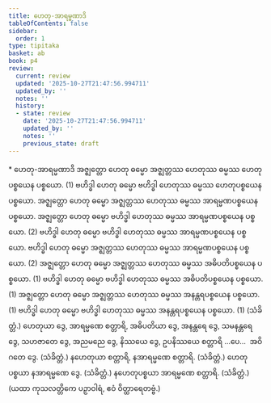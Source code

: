 ```yaml
---
title: ဟေတု-အာရမ္မဏာဒိ
tableOfContents: false
sidebar:
  order: 1
type: tipitaka
basket: ab
book: p4
review:
  current: review
  updated: '2025-10-27T21:47:56.994711'
  updated_by: ''
  notes: ''
  history:
  - state: review
    date: '2025-10-27T21:47:56.994711'
    updated_by: ''
    notes: ''
    previous_state: draft
---
```



<ReviewStatus review={frontmatter.review} showDetails={true} />

<HypothesisAnnotation frontmatter={frontmatter} />

<DynamicBreadcrumb />

<Paragraph type="center" book="p4">
* ဟေတု-အာရမ္မဏာဒိ
</Paragraph>

<Division number="224" book="p4" e="ch" v="39" p="546">

<Paragraph number="850" book="p4">
အဇ္ဈတ္တော ဟေတု ဓမ္မော အဇ္ဈတ္တဿ ဟေတုဿ ဓမ္မဿ ဟေတုပစ္စယေန ပစ္စယော. (1)
</Paragraph>

<Paragraph number="851" book="p4">
ဗဟိဒ္ဓါ ဟေတု ဓမ္မော ဗဟိဒ္ဓါ ဟေတုဿ ဓမ္မဿ ဟေတုပစ္စယေန ပစ္စယော.
</Paragraph>

<Paragraph number="852" book="p4">
အဇ္ဈတ္တော ဟေတု ဓမ္မော အဇ္ဈတ္တဿ ဟေတုဿ ဓမ္မဿ အာရမ္မဏပစ္စယေန ပစ္စယော. အဇ္ဈတ္တော ဟေတု ဓမ္မော ဗဟိဒ္ဓါ ဟေတုဿ ဓမ္မဿ အာရမ္မဏပစ္စယေန ပစ္စယော. (2)
</Paragraph>

<Paragraph number="853" book="p4">
ဗဟိဒ္ဓါ ဟေတု ဓမ္မော ဗဟိဒ္ဓါ ဟေတုဿ ဓမ္မဿ အာရမ္မဏပစ္စယေန ပစ္စယော. ဗဟိဒ္ဓါ ဟေတု ဓမ္မော အဇ္ဈတ္တဿ ဟေတုဿ ဓမ္မဿ အာရမ္မဏပစ္စယေန ပစ္စယော. (2)
</Paragraph>

</Division>
<Division number="225" book="p4" e="ch" v="39" p="546">

<Paragraph number="854" book="p4">
အဇ္ဈတ္တော ဟေတု ဓမ္မော အဇ္ဈတ္တဿ ဟေတုဿ ဓမ္မဿ အဓိပတိပစ္စယေန ပစ္စယော. (1)
</Paragraph>

<Paragraph number="855" book="p4">
ဗဟိဒ္ဓါ ဟေတု ဓမ္မော ဗဟိဒ္ဓါ ဟေတုဿ ဓမ္မဿ အဓိပတိပစ္စယေန ပစ္စယော. (1)
</Paragraph>

<Paragraph number="856" book="p4">
အဇ္ဈတ္တော ဟေတု ဓမ္မော အဇ္ဈတ္တဿ ဟေတုဿ ဓမ္မဿ အနန္တရပစ္စယေန ပစ္စယော. (1)
</Paragraph>

<Paragraph number="857" book="p4">
ဗဟိဒ္ဓါ ဟေတု ဓမ္မော ဗဟိဒ္ဓါ ဟေတုဿ ဓမ္မဿ အနန္တရပစ္စယေန ပစ္စယော. (1) (သံခိတ္တံ.)
</Paragraph>

</Division>
<Division number="226" book="p4" e="ch" v="39" p="547">

<Paragraph number="858" book="p4">
ဟေတုယာ ဒွေ, အာရမ္မဏေ စတ္တာရိ, အဓိပတိယာ ဒွေ, အနန္တရေ ဒွေ, သမနန္တရေ ဒွေ, သဟဇာတေ ဒွေ, အညမညေ ဒွေ, နိဿယေ ဒွေ, ဥပနိဿယေ စတ္တာရိ …ပေ…  အဝိဂတေ ဒွေ. (သံခိတ္တံ.)
</Paragraph>

<Paragraph number="859" book="p4">
နဟေတုယာ စတ္တာရိ, နအာရမ္မဏေ စတ္တာရိ. (သံခိတ္တံ.)
</Paragraph>

<Paragraph number="860" book="p4">
ဟေတုပစ္စယာ နအာရမ္မဏေ ဒွေ. (သံခိတ္တံ.)
</Paragraph>

<Paragraph number="861" book="p4">
နဟေတုပစ္စယာ အာရမ္မဏေ စတ္တာရိ. (သံခိတ္တံ.)
</Paragraph>

<Paragraph number="862" book="p4">
(ယထာ ကုသလတ္တိကေ ပဉှာဝါရံ, ဧဝံ ဝိတ္ထာရေတဗ္ဗံ.)
</Paragraph>
</Division>